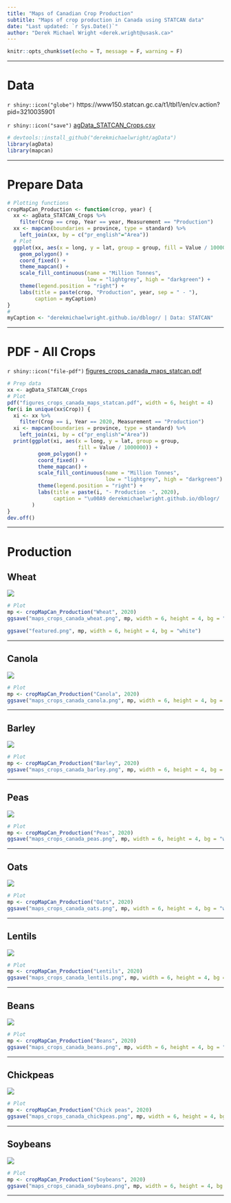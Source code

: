 ```yaml
---
title: "Maps of Canadian Crop Production"
subtitle: "Maps of crop production in Canada using STATCAN data"
date: "Last updated: `r Sys.Date()`"
author: "Derek Michael Wright <derek.wright@usask.ca>"
---
```


```r
knitr::opts_chunk$set(echo = T, message = F, warning = F)
```

---

# Data

`r shiny::icon("globe")` https://www150.statcan.gc.ca/t1/tbl1/en/cv.action?pid=3210035901

`r shiny::icon("save")` [agData_STATCAN_Crops.csv](https://github.com/derekmichaelwright/agData/raw/master/Data/agData_STATCAN_Crops.csv)

```r
# devtools::install_github("derekmichaelwright/agData")
library(agData)
library(mapcan)
```

---

# Prepare Data

```r
# Plotting functions
cropMapCan_Production <- function(crop, year) {
  xx <- agData_STATCAN_Crops %>% 
    filter(Crop == crop, Year == year, Measurement == "Production")
  xx <- mapcan(boundaries = province, type = standard) %>% 
    left_join(xx, by = c("pr_english"="Area"))
  # Plot
  ggplot(xx, aes(x = long, y = lat, group = group, fill = Value / 1000000)) +
    geom_polygon() + 
    coord_fixed() + 
    theme_mapcan() +
    scale_fill_continuous(name = "Million Tonnes",
                          low = "lightgrey", high = "darkgreen") +
    theme(legend.position = "right") +
    labs(title = paste(crop, "Production", year, sep = " - "),
         caption = myCaption)
}
#
myCaption <- "derekmichaelwright.github.io/dblogr/ | Data: STATCAN"
```

---

# PDF - All Crops

`r shiny::icon("file-pdf")` [figures_crops_canada_maps_statcan.pdf](figures_crops_canada_maps_statcan.pdf)

```r
# Prep data
xx <- agData_STATCAN_Crops
# Plot
pdf("figures_crops_canada_maps_statcan.pdf", width = 6, height = 4)
for(i in unique(xx$Crop)) {
  xi <- xx %>% 
    filter(Crop == i, Year == 2020, Measurement == "Production") 
  xi <- mapcan(boundaries = province, type = standard) %>% 
    left_join(xi, by = c("pr_english"="Area"))
  print(ggplot(xi, aes(x = long, y = lat, group = group, 
                       fill = Value / 1000000)) +
          geom_polygon() + 
          coord_fixed() + 
          theme_mapcan() +
          scale_fill_continuous(name = "Million Tonnes", 
                                low = "lightgrey", high = "darkgreen") +
          theme(legend.position = "right") + 
          labs(title = paste(i, "- Production -", 2020),
               caption = "\u00A9 derekmichaelwright.github.io/dblogr/ | Data: STATCAN")
        ) 
}
dev.off()
```

---

# Production

## Wheat

![](maps_crops_canada_wheat.png)

```r
# Plot
mp <- cropMapCan_Production("Wheat", 2020)
ggsave("maps_crops_canada_wheat.png", mp, width = 6, height = 4, bg = "white")
```

```r
ggsave("featured.png", mp, width = 6, height = 4, bg = "white")
```

---

## Canola

![](maps_crops_canada_canola.png)

```r
# Plot
mp <- cropMapCan_Production("Canola", 2020)
ggsave("maps_crops_canada_canola.png", mp, width = 6, height = 4, bg = "white")
```

---

## Barley

![](maps_crops_canada_barley.png)

```r
# Plot
mp <- cropMapCan_Production("Barley", 2020)
ggsave("maps_crops_canada_barley.png", mp, width = 6, height = 4, bg = "white")
```

---

## Peas

![](maps_crops_canada_peas.png)

```r
# Plot
mp <- cropMapCan_Production("Peas", 2020)
ggsave("maps_crops_canada_peas.png", mp, width = 6, height = 4, bg = "white")
```

---

## Oats

![](maps_crops_canada_oats.png)

```r
# Plot
mp <- cropMapCan_Production("Oats", 2020)
ggsave("maps_crops_canada_oats.png", mp, width = 6, height = 4, bg = "white")
```

---

## Lentils

![](maps_crops_canada_lentils.png)

```r
# Plot
mp <- cropMapCan_Production("Lentils", 2020)
ggsave("maps_crops_canada_lentils.png", mp, width = 6, height = 4, bg = "white")
```

---

## Beans

![](maps_crops_canada_beans.png)

```r
# Plot
mp <- cropMapCan_Production("Beans", 2020)
ggsave("maps_crops_canada_beans.png", mp, width = 6, height = 4, bg = "white")
```

---

## Chickpeas

![](maps_crops_canada_chickpeas.png)

```r
# Plot
mp <- cropMapCan_Production("Chick peas", 2020)
ggsave("maps_crops_canada_chickpeas.png", mp, width = 6, height = 4, bg = "white")
```

---

## Soybeans

![](maps_crops_canada_soybeans.png)

```r
# Plot
mp <- cropMapCan_Production("Soybeans", 2020)
ggsave("maps_crops_canada_soybeans.png", mp, width = 6, height = 4, bg = "white")
```

---
